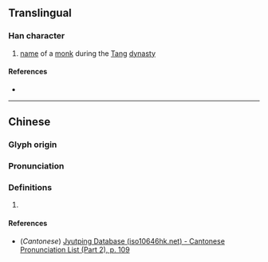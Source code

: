 {{character info}}
==Translingual==

===Han character===
{{Han char|rn=61|rad=心|as=11|sn=15|four=|canj=OKP,XOKP|ids=⿱敏心}}

# [[name]] of a [[monk]] during the [[Tang]] [[dynasty]]

====References====
* {{Han ref|kx=0399.020|dkj=11099|dj=0738.080|hdz=42343.050|uh=615C|ud=24924}}

----

==Chinese==
{{zh-forms}}

===Glyph origin===
{{Han etym}}

===Pronunciation===
{{zh-pron
|m=mǐn
|c=man5
|mc=y
|oc=y
|ma=
|cat=pn
}}

===Definitions===
{{zh-hanzi}}

# {{rfdef|zh}}
====References====
* (''Cantonese'') [http://www.iso10646hk.net/jp/document/download.jsp Jyutping Database (iso10646hk.net) - Cantonese Pronunciation List (Part 2), p. 109]